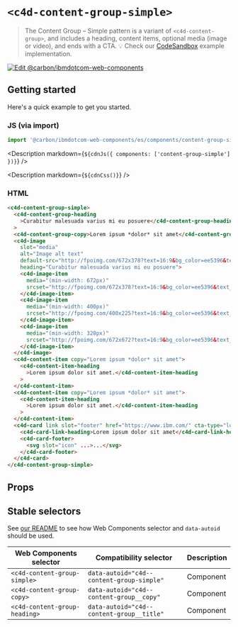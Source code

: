 
# `<c4d-content-group-simple>`

> The Content Group – Simple pattern is a variant of `<c4d-content-group>`, and
> includes a heading, content items, optional media (image or video), and ends
> with a CTA. 💡 Check our
> [CodeSandbox](https://githubbox.com/carbon-design-system/carbon-for-ibm-dotcom/tree/main/packages/web-components/examples/codesandbox/components/content-group-simple)
> example implementation.

[![Edit @carbon/ibmdotcom-web-components](https://developer.stackblitz.com/img/open_in_stackblitz.svg)](https://stackblitz.com/github/carbon-design-system/carbon-for-ibm-dotcom/tree/main/packages/web-components/examples/codesandbox/components/content-group-simple)

## Getting started

Here's a quick example to get you started.

### JS (via import)

```javascript
import '@carbon/ibmdotcom-web-components/es/components/content-group-simple/index.js';
```

<Description markdown={`${cdnJs({ components: ['content-group-simple'] })}`} />

<Description markdown={`${cdnCss()}`} />

### HTML

```html
<c4d-content-group-simple>
  <c4d-content-group-heading
    >Curabitur malesuada varius mi eu posuere</c4d-content-group-heading
  >
  <c4d-content-group-copy>Lorem ipsum *dolor* sit amet</c4d-content-group-copy>
  <c4d-image
    slot="media"
    alt="Image alt text"
    default-src="http://fpoimg.com/672x378?text=16:9&bg_color=ee5396&text_color=161616"
    heading="Curabitur malesuada varius mi eu posuere">
    <c4d-image-item
      media="(min-width: 672px)"
      srcset="http://fpoimg.com/672x378?text=16:9&bg_color=ee5396&text_color=161616">
    </c4d-image-item>
    <c4d-image-item
      media="(min-width: 400px)"
      srcset="http://fpoimg.com/400x225?text=16:9&bg_color=ee5396&text_color=161616">
    </c4d-image-item>
    <c4d-image-item
      media="(min-width: 320px)"
      srcset="http://fpoimg.com/672x672?text=16:9&bg_color=ee5396&text_color=161616">
    </c4d-image-item>
  </c4d-image>
  <c4d-content-item copy="Lorem ipsum *dolor* sit amet">
    <c4d-content-item-heading
      >Lorem ipsum dolor sit amet.</c4d-content-item-heading
    >
  </c4d-content-item>
  <c4d-content-item copy="Lorem ipsum *dolor* sit amet">
    <c4d-content-item-heading
      >Lorem ipsum dolor sit amet.</c4d-content-item-heading
    >
  </c4d-content-item>
  <c4d-card link slot="footer" href="https://www.ibm.com/" cta-type="local">
    <c4d-card-link-heading>Lorem ipsum dolor sit amet</c4d-card-link-heading>
    <c4d-card-footer>
      <svg slot="icon" ...>...</svg>
    </c4d-card-footer>
  </c4d-card>
</c4d-content-group-simple>
```

## Props

<Props of="c4d-content-group-simple" />
<Description markdown={markdownContents} />

## Stable selectors

See
[our README](https://github.com/carbon-design-system/carbon-for-ibm-dotcom/tree/main/packages/web-components#stable-selectors-for-analytics-and-integratione2e-testing-in-web-components)
to see how Web Components selector and `data-autoid` should be used.

| Web Components selector       | Compatibility selector                    | Description |
| ----------------------------- | ----------------------------------------- | ----------- |
| `<c4d-content-group-simple>`  | `data-autoid="c4d--content-group-simple"` | Component   |
| `<c4d-content-group-copy>`    | `data-autoid="c4d--content-group__copy"`  | Component   |
| `<c4d-content-group-heading>` | `data-autoid="c4d--content-group__title"` | Component   |

<Description markdown={contributing} />
